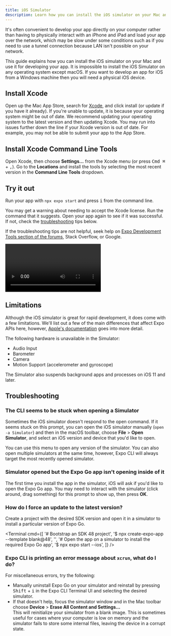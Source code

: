 ```yaml
---
title: iOS Simulator
description: Learn how you can install the iOS simulator on your Mac and use it to develop your app.
---
```



It's often convenient to develop your app directly on your computer rather than having to physically interact with an iPhone and iPad and load your app over the network, which may be slow under some conditions such as if you need to use a tunnel connection because LAN isn't possible on your network.

This guide explains how you can install the iOS simulator on your Mac and use it for developing your app. It is impossible to install the iOS Simulator on any operating system except macOS. If you want to develop an app for iOS from a Windows machine then you will need a physical iOS device.

<Step label="1">

## Install Xcode

Open up the Mac App Store, search for [Xcode](https://apps.apple.com/us/app/xcode/id497799835), and click install (or update if you have it already). If you're unable to update, it is because your operating system might be out of date. We recommend updating your operating system to the latest version and then updating Xcode. You may run into issues further down the line if your Xcode version is out of date. For example, you may not be able to submit your app to the App Store.

</Step>

<Step label="2">

## Install Xcode Command Line Tools

Open Xcode, then choose **Settings...** from the Xcode menu (or press <kbd>Cmd ⌘</kbd> + <kbd>,</kbd>). Go to the **Locations** and install the tools by selecting the most recent version in the **Command Line Tools** dropdown.

<ImageSpotlight alt="Xcode preferences" src="/static/images/ios-simulator/xcode-command-line.png" />

</Step>

<Step label="3">

## Try it out

Run your app with `npx expo start` and press <kbd>i</kbd> from the command line.

You may get a warning about needing to accept the Xcode license. Run the command that it suggests. Open your app again to see if it was successful. If not, check the [troubleshooting](#troubleshooting) tips below.

If the troubleshooting tips are not helpful, seek help on [Expo Development Tools section of the forums](https://forums.expo.dev/c/expo-dev-tools), Stack Overflow, or Google.

<Video file="open-in-ios-simulator.mp4" />

You can also press <kbd>Shift</kbd> + <kbd>i</kbd> in the Expo CLI to interactively select a simulator to open.

<ImageSpotlight
  alt="List of iOS simulators in the Expo CLI UI."
  src="/static/images/ios-simulator/simulators-list.png"
/>

</Step>

## Limitations

Although the iOS simulator is great for rapid development, it does come with a few limitations. We'll list out a few of the main differences that affect Expo APIs here, however, [Apple's documentation](https://help.apple.com/simulator/mac/current/#/devb0244142d) goes into more detail.

The following hardware is unavailable in the Simulator:

- Audio Input
- Barometer
- Camera
- Motion Support (accelerometer and gyroscope)

The Simulator also suspends background apps and processes on iOS 11 and later.

## Troubleshooting

### The CLI seems to be stuck when opening a Simulator

Sometimes the iOS simulator doesn't respond to the open command. If it seems stuck on this prompt, you can open the iOS simulator manually (`open -a Simulator`) and then in the macOS toolbar, choose **File** &gt; **Open Simulator**, and select an iOS version and device that you'd like to open.

<ImageSpotlight
  alt="Opening a simulator manually from the macOS toolbar."
  src="/static/images/ios-simulator/open-simulator-manually.png"
/>

You can use this menu to open any version of the simulator. You can also open multiple simulators at the same time, however, Expo CLI will always target the most recently opened simulator.

### Simulator opened but the Expo Go app isn't opening inside of it

The first time you install the app in the simulator, iOS will ask if you'd like to open the Expo Go app. You may need to interact with the simulator (click around, drag something) for this prompt to show up, then press **OK**.

### How do I force an update to the latest version?

Create a project with the desired SDK version and open it in a simulator to install a particular version of Expo Go.

<Terminal
  cmd={[
    '# Bootstrap an SDK 48 project',
    '$ npx create-expo-app --template blank@48',
    '',
    '# Open the app on a simulator to install the required Expo Go app',
    '$ npx expo start --ios',
  ]}
/>

### Expo CLI is printing an error message about `xcrun`, what do I do?

For miscellaneous errors, try the following:

- Manually uninstall Expo Go on your simulator and reinstall by pressing <kbd>Shift</kbd> + <kbd>i</kbd> in the Expo CLI Terminal UI and selecting the desired simulator.
- If that doesn't help, focus the simulator window and in the Mac toolbar choose **Device** &gt; **Erase All Content and Settings...**<br/>
  This will reinitialize your simulator from a blank image. This is sometimes useful for cases where your computer is low on memory and the simulator fails to store some internal files, leaving the device in a corrupt state.

